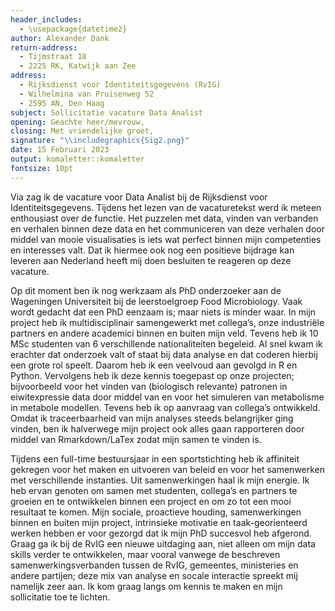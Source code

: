 ---
header_includes:
  - \usepackage{datetime2}
author: Alexander Dank
return-address: 
  - Tijmstraat 18 
  - 2225 RK, Katwijk aan Zee
address:
  - Rijksdienst voor Identiteitsgegevens (RvIG)
  - Wilhelmina van Pruisenweg 52
  - 2595 AN, Den Haag
subject: Sollicitatie vacature Data Analist
opening: Geachte heer/mevrouw,
closing: Met vriendelijke groet,
signature: "\\includegraphics{Sig2.png}"
date: 15 Februari 2023
output: komaletter::komaletter
fontsize: 10pt
---

Via \href{https://www.werkenvoornederland.nl/vacatures/data-analist-BZK-2022-1040}{\color{cyan}{WerkenvoorNederland}} zag ik de vacature voor Data Analist bij de Rijksdienst voor Identiteitsgegevens. 
Tijdens het lezen van de vacaturetekst werd ik meteen enthousiast over de functie. 
Het puzzelen met data, vinden van verbanden en verhalen binnen deze data en het communiceren van deze verhalen door middel van mooie visualisaties is iets wat perfect binnen mijn competenties en interesses valt. 
Dat ik hiermee ook nog een positieve bijdrage kan leveren aan Nederland heeft mij doen besluiten te reageren op deze vacature.

Op dit moment ben ik nog werkzaam als PhD onderzoeker aan de Wageningen Universiteit bij de leerstoelgroep Food Microbiology. 
Vaak wordt gedacht dat een PhD eenzaam is; maar niets is minder waar. 
In mijn project heb ik multidisciplinair samengewerkt met collega's, onze industriële partners en andere academici binnen en buiten mijn veld.
Tevens heb ik 10 MSc studenten van 6 verschillende nationaliteiten begeleid. 
Al snel kwam ik erachter dat onderzoek valt of staat bij data analyse en dat coderen hierbij een grote rol speelt. 
Daarom heb ik een veelvoud aan \href{https://docs.google.com/spreadsheets/d/e/2PACX-1vRPu82jrnjNelp5ULiIUjkNw7CdW9zowWb5H--ytSvSrbwEWk47HoAdDpCG3Pam9An62kh5uE8Xx73q/pubhtml}{\color{cyan}{cursussen en trainingen}} gevolgd in R en Python. Vervolgens heb ik deze kennis toegepast op onze projecten; bijvoorbeeld voor het vinden van (biologisch relevante) patronen in eiwitexpressie data door middel van \href{https://ami-journals.onlinelibrary.wiley.com/doi/full/10.1111/1462-2920.15532}{\color{cyan}{K-means clustering}} en voor het simuleren van metabolisme in metabole modellen.
Tevens heb ik op aanvraag van collega's \href{https://foodmicrobiologywur.shinyapps.io/Hazards_shiny/}{\color{cyan}{Shiny web apps}} ontwikkeld.
Omdat ik traceerbaarheid van mijn analyses steeds belangrijker ging vinden, ben ik halverwege mijn project ook alles gaan rapporteren door middel van Rmarkdown/LaTex zodat mijn \href{https://github.com/alexanderdank/RvIG_sollicitatie}{\color{cyan}{tekst en code}} samen te vinden is. 

Tijdens een full-time bestuursjaar in een sportstichting heb ik affiniteit gekregen voor het maken en uitvoeren van beleid en voor het samenwerken met verschillende instanties.
Uit samenwerkingen haal ik mijn energie. Ik heb ervan genoten om samen met studenten, collega's en partners te groeien en te ontwikkelen binnen een project en om zo tot een mooi resultaat te komen. 
Mijn sociale, proactieve houding, samenwerkingen binnen en buiten mijn project, intrinsieke motivatie en taak-georienteerd werken hebben er voor gezorgd dat ik mijn PhD succesvol heb afgerond.
Graag ga ik bij de RvIG een nieuwe uitdaging aan, niet alleen om mijn data skills verder te ontwikkelen, maar vooral vanwege de beschreven samenwerkingsverbanden tussen de RvIG, gemeentes, ministeries en andere partijen; deze mix van analyse en socale interactie spreekt mij namelijk zeer aan. 
Ik kom graag langs om kennis te maken en mijn sollicitatie toe te lichten.




